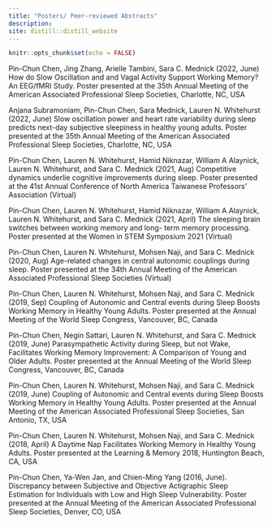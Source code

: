 ```yaml
---
title: "Posters/ Peer-reviewed Abstracts"
description: 
site: distill::distill_website
---
```


```r
knitr::opts_chunk$set(echo = FALSE)
```

Pin-Chun Chen, Jing Zhang, Arielle Tambini, Sara C. Mednick (2022, June) How do Slow Oscillation and and Vagal Activity Support Working Memory? An EEG/fMRI Study. Poster presented at the 35th Annual Meeting of the American Associated Professional Sleep Societies, Charlotte, NC, USA

Anjana Subramoniam, Pin-Chun Chen, Sara Mednick, Lauren N. Whitehurst (2022, June) Slow oscillation power and heart rate variability during sleep predicts next-day subjective sleepiness in healthy young adults. Poster presented at the 35th Annual Meeting of the American Associated Professional Sleep Societies, Charlotte, NC, USA

Pin-Chun Chen, Lauren N. Whitehurst, Hamid Niknazar, William A Alaynick, Lauren N. Whitehurst, and Sara C. Mednick (2021, Aug) Competitive dynamics underlie cognitive improvements during sleep. Poster presented at the 41st Annual Conference of North America Taiwanese Professors’ Association (Virtual)

Pin-Chun Chen, Lauren N. Whitehurst, Hamid Niknazar, William A Alaynick, Lauren N. Whitehurst, and Sara C. Mednick (2021, April) The sleeping brain switches between working memory and long- term memory processing. Poster presented at the Women in STEM Symposium 2021 (Virtual)

Pin-Chun Chen, Lauren N. Whitehurst, Mohsen Naji, and Sara C. Mednick (2020, Aug) Age-related changes in central autonomic couplings during sleep. Poster presented at the 34th Annual Meeting of the American Associated Professional Sleep Societies (Virtual)

Pin-Chun Chen, Lauren N. Whitehurst, Mohsen Naji, and Sara C. Mednick (2019, Sep) Coupling of Autonomic and Central events during Sleep Boosts Working Memory in Healthy Young Adults. Poster presented at the Annual Meeting of the World Sleep Congress, Vancouver, BC, Canada

Pin-Chun Chen, Negin Sattari, Lauren N. Whitehurst, and Sara C. Mednick (2019, June) Parasympathetic Activity during Sleep, but not Wake, Facilitates Working Memory Improvement: A Comparison of Young and Older Adults. Poster presented at the Annual Meeting of the World Sleep Congress, Vancouver, BC, Canada

Pin-Chun Chen, Lauren N. Whitehurst, Mohsen Naji, and Sara C. Mednick (2019, June) Coupling of Autonomic and Central events during Sleep Boosts Working Memory in Healthy Young Adults. Poster presented at the Annual Meeting of the American Associated Professional Sleep Societies, San Antonio, TX, USA

Pin-Chun Chen, Lauren N. Whitehurst, Mohsen Naji, and Sara C. Mednick (2018, April) A Daytime Nap Facilitates Working Memory in Healthy Young Adults. Poster presented at the Learning & Memory 2018, Huntington Beach, CA, USA

Pin-Chun Chen, Ya-Wen Jan, and Chien-Ming Yang (2016, June). Discrepancy between Subjective and Objective Actigraphic Sleep Estimation for Individuals with Low and High Sleep Vulnerability. Poster presented at the Annual Meeting of the American Associated Professional Sleep Societies, Denver, CO, USA